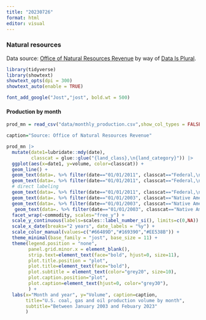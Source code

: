 ```yaml
---
title: "20230726"
format: html
editor: visual
---
```


### Natural resources 
Data source: [Office of Natural Resources Revenue](https://revenuedata.doi.gov/downloads) by way of [Data Is Plural](https://www.data-is-plural.com/archive/2023-07-26-edition/).

```r
library(tidyverse)
library(showtext)
showtext_opts(dpi = 300)
showtext_auto(enable = TRUE)
```

```r
font_add_google("Jost","jost", bold.wt = 500)
```

#### Production by month
```r
prod_mn = read_csv("data/monthly_production.csv",show_col_types = FALSE) |> janitor::clean_names()

caption="Source: Office of Natural Resources Revenue"
```

```r
prod_mn |>
  mutate(date1=lubridate::mdy(date),
         classcat = glue::glue("{land_class},\n{land_category}")) |>
  ggplot(aes(x=date1, y=volume, color=classcat)) +
  geom_line() +
  geom_text(data=. %>% filter(date=="01/01/2011", classcat=="Federal,\nOnshore", commodity!="Oil Prod Vol (bbl)"), aes(label=classcat, y=volume*1.1), family="jost", lineheight=.8, size=3.5, hjust=0) +
  geom_text(data=. %>% filter(date=="01/01/2011", classcat=="Federal,\nOnshore", commodity=="Oil Prod Vol (bbl)"), aes(label=classcat, y=volume*2.2), family="jost", lineheight=.8, size=3.5, hjust=0) +
  # direct labeling 
  geom_text(data=. %>% filter(date=="01/01/2011", classcat=="Federal,\nOffshore"), aes(label=classcat, y=volume*1.1), family="jost", lineheight=.8, size=3.5, hjust=0) +
  geom_text(data=. %>% filter(date=="01/01/2003", classcat=="Native American,\nOnshore", commodity=="Oil Prod Vol (bbl)"), aes(label=classcat, y=volume*4.5), family="jost", lineheight=.8, size=3.5, hjust=0) +
  geom_text(data=. %>% filter(date=="01/01/2003", classcat=="Native American,\nOnshore", commodity=="Coal Prod Vol (tons)"), aes(label=classcat, y=volume*2.5), family="jost", lineheight=.8, size=3.5, hjust=0) +
   geom_text(data=. %>% filter(date=="01/01/2003", classcat=="Native American,\nOnshore", commodity=="Gas Prod Vol (mcf)"), aes(label=classcat, y=volume*1.5), family="jost", lineheight=.8, size=3.5, hjust=0) +
  facet_wrap(~commodity, scales="free_y") +
  scale_y_continuous(labels=scales::label_number_si(), limits=c(0,NA)) +
  scale_x_date(breaks="2 years", date_labels = "%y") +
  scale_color_manual(values=c("#66489D","#169390","#EE538B")) +
  theme_minimal(base_family = "jost", base_size = 11) +
  theme(legend.position = "none",
        panel.grid.minor.x = element_blank(),
        strip.text=element_text(face="bold", hjust=0, size=11),
        plot.title.position = "plot",
        plot.title=element_text(face="bold"),
        plot.subtitle = element_text(color="grey20", size=10),
        plot.caption.position="plot",
        plot.caption=element_text(hjust=0, color="grey30"),
        ) +
  labs(x="Month and year", y="Volume", caption=caption,
       title="U.S. coal, gas and oil production volume by month",
       subtitle="Between January 2003 and Febuary 2023"
       )
```







